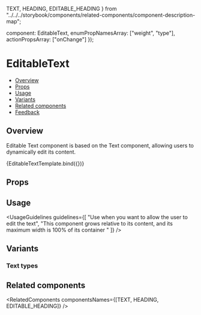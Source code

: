   TEXT,
  HEADING,
  EDITABLE_HEADING
} from "../../../storybook/components/related-components/component-description-map";

  component: EditableText,
  enumPropNamesArray: ["weight", "type"],
  actionPropsArray: ["onChange"]
});

<Meta
  title="Inputs/EditableText"
  component={EditableText}
  argTypes={metaSettings.argTypes}
  decorators={metaSettings.decorators}
/>


# EditableText

- [Overview](#overview)
- [Props](#props)
- [Usage](#usage)
- [Variants](#variants)
- [Related components](#related-components)
- [Feedback](#feedback)

## Overview

Editable Text component is based on the <Link href="/?path=/docs/text-text--overview" withoutSpacing>Text</Link> component, allowing users to dynamically edit its content.

<Canvas>
  <Story
    name="Overview"
    args={{
      value: "This text is an editable text",
      type: EditableText.types.H1
    }}
    play={overviewPlaySuite}
  >
    {EditableTextTemplate.bind({})}
  </Story>
</Canvas>

## Props

<ArgsTable story="Overview" />

## Usage

<UsageGuidelines
  guidelines={[
    "Use when you want to allow the user to edit the text",
    "This component grows relative to its content, and its maximum width is 100% of its container "
  ]}
/>

## Variants

### Text types

<Canvas>
  <Story name="Types">
    <EditableText type={EditableText.types.TEXT1} value="Text1" />
    <EditableText type={EditableText.types.TEXT2} value="Text2" />
  </Story>
</Canvas>

## Related components

<RelatedComponents componentsNames={[TEXT, HEADING, EDITABLE_HEADING]} />
